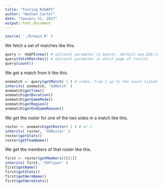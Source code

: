 ```yaml
---
title: "Testing RVGAPI"
author: "Nathan Carter"
date: "January 21, 2017"
output: html_document
---
```


```r
source( './R/main.R' )
```

We fetch a set of matches like this.

```r
query <- VGAPI$new() # optional parameter is bearer, default aaa.bbb.ccc
query$fetchMatches() # optional parameter is which page of results
query$count()
```

We get a match from it like this.

```r
onematch <- query$getMatch( 1 ) # index, from 1 up to the count listed above
inherits( onematch, 'VGMatch' )
onematch$getTime()
onematch$getDuration()
onematch$getGameMode()
onematch$getRegion()
onematch$getEndGameReason()
```

We get the roster for one of the two sides in a match like this.

```r
roster <- onematch$getRoster( 1 ) # or 2
inherits( roster, 'VGRoster' )
roster$getStats()
roster$getTeamName()
```

We get the members of that roster like this.

```r
first <- roster$getMembers()[[1]]
inherits( first, 'VGPlayer' )
first$getName()
first$getStats()
first$getHeroName()
first$getHeroStats()
```


